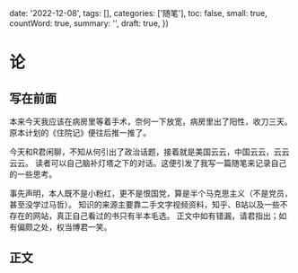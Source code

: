 
  date: '2022-12-08',
  tags: [],
  categories: ['随笔'],
  toc: false,
  small: true,
  countWord: true,
  summary: '',
  draft: true,
})

# 论

## 写在前面

本来今天我应该在病房里等着手术，奈何一下放宽，病房里出了阳性，收刀三天。
原本计划的《住院记》便往后推一推了。

今天和R君闲聊，不知从何引出了政治话题，接着就是美国云云，中国云云，云云云云。
读者可以自己脑补灯塔之下的对话。这便引发了我写一篇随笔来记录自己的一些思考。

事先声明，本人既不是小粉红，更不是恨国党，算是半个马克思主义（不是党员，甚至没学过马哲）。
知识的来源主要靠二手文字视频资料，知乎、B站以及一些不存在的网站，真正自己看过的书只有半本毛选。
正文中如有错漏，请君指出；如有偏颇之处，权当博君一笑。

## 正文

